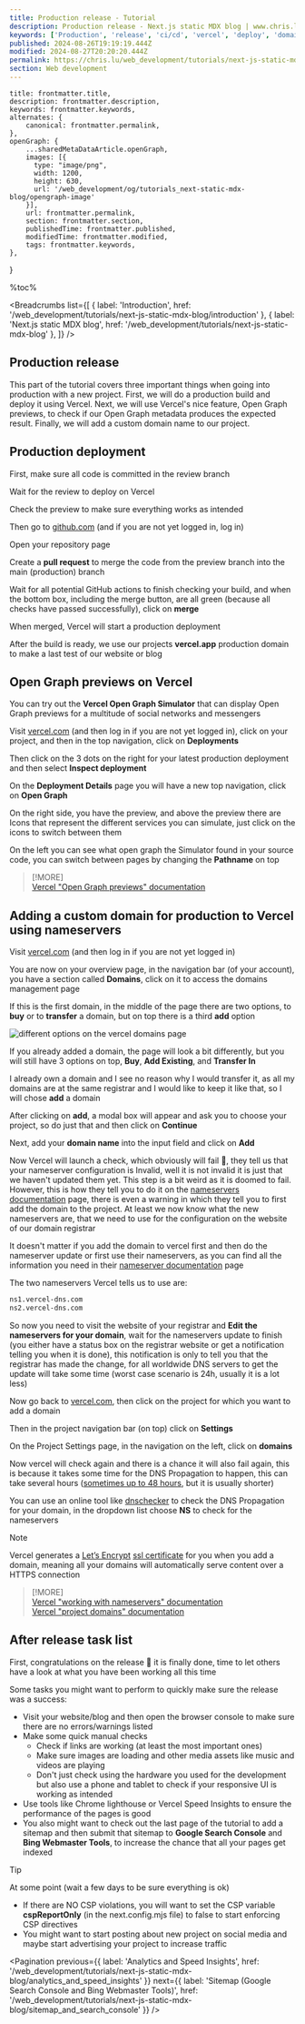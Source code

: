 ```yaml
---
title: Production release - Tutorial
description: Production release - Next.js static MDX blog | www.chris.lu Web development tutorials
keywords: ['Production', 'release', 'ci/cd', 'vercel', 'deploy', 'domain', 'dns', 'nameserver', 'registrar']
published: 2024-08-26T19:19:19.444Z
modified: 2024-08-27T20:20:20.444Z
permalink: https://chris.lu/web_development/tutorials/next-js-static-mdx-blog/production_release
section: Web development
---
```



    title: frontmatter.title,
    description: frontmatter.description,
    keywords: frontmatter.keywords,
    alternates: {
        canonical: frontmatter.permalink,
    },
    openGraph: {
        ...sharedMetaDataArticle.openGraph,
        images: [{
          type: "image/png",
          width: 1200,
          height: 630,
          url: '/web_development/og/tutorials_next-static-mdx-blog/opengraph-image'
        }],
        url: frontmatter.permalink,
        section: frontmatter.section,
        publishedTime: frontmatter.published,
        modifiedTime: frontmatter.modified,
        tags: frontmatter.keywords,
    },
}

%toc%

<article>

<Breadcrumbs list={[
    { label: 'Introduction', href: '/web_development/tutorials/next-js-static-mdx-blog/introduction' },
    { label: 'Next.js static MDX blog', href: '/web_development/tutorials/next-js-static-mdx-blog' },
]} />

# Production release

This part of the tutorial covers three important things when going into production with a new project. First, we will do a production build and deploy it using Vercel. Next, we will use Vercel's nice feature, Open Graph previews, to check if our Open Graph metadata produces the expected result. Finally, we will add a custom domain name to our project.

## Production deployment

First, make sure all code is committed in the review branch

Wait for the review to deploy on Vercel

Check the preview to make sure everything works as intended

Then go to [github.com](https://github.com) (and if you are not yet logged in, log in)

Open your repository page

Create a **pull request** to merge the code from the preview branch into the main (production) branch

Wait for all potential GitHub actions to finish checking your build, and when the bottom box, including the merge button, are all green (because all checks have passed successfully), click on **merge**

When merged, Vercel will start a production deployment

After the build is ready, we use our projects **vercel.app** production domain to make a last test of our website or blog

## Open Graph previews on Vercel

You can try out the **Vercel Open Graph Simulator** that can display Open Graph previews for a multitude of social networks and messengers

Visit [vercel.com](https://vercel.com/) (and then log in if you are not yet logged in), click on your project, and then in the top navigation, click on **Deployments**

Then click on the 3 dots on the right for your latest production deployment and then select **Inspect deployment**

On the **Deployment Details** page you will have a new top navigation, click on **Open Graph**

On the right side, you have the preview, and above the preview there are Icons that represent the different services you can simulate, just click on the icons to switch between them

On the left you can see what open graph the Simulator found in your source code, you can switch between pages by changing the **Pathname** on top

> [!MORE]  
> [Vercel "Open Graph previews" documentation](https://vercel.com/docs/deployments/og-preview)  

## Adding a custom domain for production to Vercel using nameservers

Visit [vercel.com](https://vercel.com/) (and then log in if you are not yet logged in)

You are now on your overview page, in the navigation bar (of your account), you have a section called **Domains**, click on it to access the domains management page

If this is the first domain, in the middle of the page there are two options, to **buy** or to **transfer** a domain, but on top there is a third **add** option  

![different options on the vercel domains page](../../../../../public/assets/images/app/web_development/tutorials/next-js-static-mdx-blog/vercel_domains_page.png)

If you already added a domain, the page will look a bit differently, but you will still have 3 options on top, **Buy**, **Add Existing**, and **Transfer In**

I already own a domain and I see no reason why I would transfer it, as all my domains are at the same registrar and I would like to keep it like that, so I will chose **add** a domain

After clicking on **add**, a modal box will appear and ask you to choose your project, so do just that and then click on **Continue**

Next, add your **domain name** into the input field and click on **Add**

Now Vercel will launch a check, which obviously will fail 🤦, they tell us that your nameserver configuration is Invalid, well it is not invalid it is just that we haven't updated them yet. This step is a bit weird as it is doomed to fail. However, this is how they tell you to do it on the [nameservers documentation](https://vercel.com/docs/projects/domains/working-with-nameservers) page, there is even a warning in which they tell you to first add the domain to the project. At least we now know what the new nameservers are, that we need to use for the configuration on the website of our domain registrar

It doesn't matter if you add the domain to vercel first and then do the nameserver update or first use their nameservers, as you can find all the information you need in their [nameserver documentation](https://vercel.com/docs/projects/domains/working-with-nameservers) page

The two nameservers Vercel tells us to use are:

```txt
ns1.vercel-dns.com
ns2.vercel-dns.com
```

So now you need to visit the website of your registrar and **Edit the nameservers for your domain**, wait for the nameservers update to finish (you either have a status box on the registrar website or get a notification telling you when it is done), this notification is only to tell you that the registrar has made the change, for all worldwide DNS servers to get the update will take some time (worst case scenario is 24h, usually it is a lot less)

Now go back to [vercel.com](https://vercel.com/), then click on the project for which you want to add a domain

Then in the project navigation bar (on top) click on **Settings**

On the Project Settings page, in the navigation on the left, click on **domains**

Now vercel will check again and there is a chance it will also fail again, this is because it takes some time for the DNS Propagation to happen, this can take several hours ([sometimes up to 48 hours](https://vercel.com/guides/why-is-my-vercel-domain-unverified#domain-is-verified-but-can't-access-the-website), but it is usually shorter)

You can use an online tool like [dnschecker](https://dnschecker.org/) to check the DNS Propagation for your domain, in the dropdown list choose **NS** to check for the nameservers

> [!NOTE]  
> Vercel generates a [Let’s Encrypt](https://letsencrypt.org/) [ssl certificate](https://vercel.com/docs/projects/domains/working-with-ssl) for you when you add a domain, meaning all your domains will automatically serve content over a HTTPS connection  

> [!MORE]  
> [Vercel "working with nameservers" documentation](https://vercel.com/docs/projects/domains/working-with-nameservers)  
> [Vercel "project domains" documentation](https://vercel.com/docs/projects/domains)  

## After release task list

First, congratulations on the release 🎉 it is finally done, time to let others have a look at what you have been working all this time

Some tasks you might want to perform to quickly make sure the release was a success:

* Visit your website/blog and then open the browser console to make sure there are no errors/warnings listed
* Make some quick manual checks
  * Check if links are working (at least the most important ones)
  * Make sure images are loading and other media assets like music and videos are playing
  * Don't just check using the hardware you used for the development but also use a phone and tablet to check if your responsive UI is working as intended
* Use tools like Chrome lighthouse or Vercel Speed Insights to ensure the performance of the pages is good
* You also might want to check out the last page of the tutorial to add a sitemap and then submit that sitemap to **Google Search Console** and **Bing Webmaster Tools**, to increase the chance that all your pages get indexed

> [!TIP]  
> At some point (wait a few days to be sure everything is ok)  
>  
> * If there are NO CSP violations, you will want to set the CSP variable **cspReportOnly** (in the next.config.mjs file) to false to start enforcing CSP directives  
> * You might want to start posting about new project on social media and maybe start advertising your project to increase traffic  

<Pagination
    previous={{ label: 'Analytics and Speed Insights', href: '/web_development/tutorials/next-js-static-mdx-blog/analytics_and_speed_insights' }}
    next={{ label: 'Sitemap (Google Search Console and Bing Webmaster Tools)', href: '/web_development/tutorials/next-js-static-mdx-blog/sitemap_and_search_console' }}
/>

</article>
